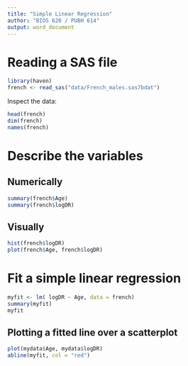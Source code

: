 ```yaml
---
title: "Simple Linear Regression"
author: "BIOS 620 / PUBH 614"
output: word_document
---
```


# Reading a SAS file

```r
library(haven)
french <- read_sas("data/French_males.sas7bdat")
```

Inspect the data:

```r
head(french)
dim(french)
names(french)
```

# Describe the variables


## Numerically

```r
summary(french$Age)
summary(french$logDR)
```

## Visually

```r
hist(french$logDR)
plot(french$Age, french$logDR)

```

# Fit a simple linear regression

```r
myfit <- lm( logDR ~ Age, data = french)
summary(myfit)
myfit
```


## Plotting a fitted line over a scatterplot

```r
plot(mydata$Age, mydata$logDR)
abline(myfit, col = "red")
```

